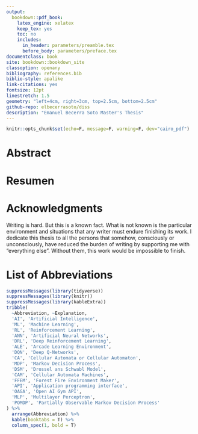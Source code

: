 ```yaml
--- 
output:
  bookdown::pdf_book:
    latex_engine: xelatex
    keep_tex: yes
    toc: no
    includes:
      in_header: parameters/preamble.tex
      before_body: parameters/preface.tex
documentclass: book
site: bookdown::bookdown_site
classoption: openany
bibliography: references.bib
biblio-style: apalike
link-citations: yes
fontsize: 12pt
linestretch: 1.5
geometry: "left=4cm, right=3cm, top=2.5cm, bottom=2.5cm"
github-repo: elbecerrasoto/diss
description: "Emanuel Becerra Soto Master's Thesis"
---
```


```r
knitr::opts_chunk$set(echo=F, message=F, warning=F, dev="cairo_pdf")
```

# Abstract {-}

\textbf{\large{The recent field of Deep Reinforcement Learning promises a new class of general algorithms capable of learning from real or simulated world interactions. Hence the field popularity has exploded in the last years. Despite its potential, real world concrete applications are lacking. This document proposes a novel Reinforcement Learning environment based on Cellular Automata, which are quintessential models of complex systems. Particularly a Forest Fire Cellular Automata was used as underlying dynamics for an agent that can affect the grid configuration by changing fire cells to empty cells. The semantics are those of a \say{Helicopter} trying to extinguishing a wild fire. We applied Deep Q-networks to solve the proposed environment on a $3 \times 3$ grid. We evaluate our agent on a 100,000 steps simulation of the environment. Our results show that Cellular Automata can be used as benchmark for Reinforcement Learning algorithms, likewise its modeling capabilities could help to narrow the gap to real world applications.}}

# Resumen {-}

\textbf{\large{El novedoso campo del Aprendizaje Profundo por Refuerzo promete una nueva clase de algoritmos generales capaces de aprender directamente de interacciones con el mundo, ya sean reales o simuladas. Debido a esto la popularidad de este campo ha crecido en los últimos años. A pesar de su enorme potencial, aún faltan aplicaciones concretas en la vida real. En este documento se propone un nuevo ambiente de Aprendizaje por Refuerzo basado en Autómatas Celulares, los cuales son ejemplos característicos de sistemas complejos. Particularmente se usó el Autómata Celular de Incendios Forestales como la dinámica subyacente para un agente, el cual afecta la cuadrícula cambiando celdas tipo fuego por celdas tipo vacías. La semántica corresponde a la de un \say{Helicóptero} tratando de apagar un incendio forestal. Para tratar de resolver el ambiente propuesto se empleó el algoritmo de \emph{Deep Q-networks} sobre una cuadrícula de $3 \times 3$. El agente fue evaluado durante 100,000 pasos de una simulación del ambiente. Nuestros resultados muestran que los Autómatas Celulares pueden ser usados como punto de referencia para algoritmos de Aprendizaje por Refuerzo, además el uso de Autómatas Celulares, por sus capacidades de modelado, podría reducir la brecha entre simulación y aplicación a la vida real.}}

# Acknowledgments {-}

Writing is hard. But this is a known fact. What is not known is the particular environment and situations that any writer must endure finishing its work. I dedicate this thesis to all the persons that somehow, consciously or unconsciously, have reduced the burden of writing by supporting me with "everything else". Without them, this work would be impossible to finish.

\begin{flushleft}
\emph{To my family,\\including pets, for always being there, no matter what.}

\emph{To my friends,\\who help me to put things in perspective and enjoy the ride.}

\emph{To my professors,\\not only for their top-notch classes but giving me invaluable advice.}

\emph{To my advisors,\\for transmitting me their passion for computer science and for
showing me that work-life balance is possible in this day and age but more importantly that one should love what it does.}

\emph{And to the \say{Centro de Investigación en Computación} and the \say{Instituto Politécnico Nacional}, for providing a wonderful and life-changing experience.}
\end{flushleft}

\begin{flushright}
\footnotesize{This document was possible due to the economic support given by CONACYT.}
\end{flushright}

\tableofcontents

\listoffigures

\listoftables

# List of Abbreviations {-}

```r
suppressMessages(library(tidyverse))
suppressMessages(library(knitr))
suppressMessages(library(kableExtra))
tribble(
  ~Abbreviation, ~Explanation,
  'AI', 'Artificial Intelligence',
  'ML', 'Machine Learning',
  'RL', 'Reinforcement Learning',
  'ANN', 'Artificial Neural Networks',
  'DRL', 'Deep Reinforcement Learning',
  'ALE', 'Arcade Learning Environment',
  'DQN', 'Deep Q-Networks',
  'CA', 'Cellular Automata or Cellular Automaton',
  'MDP', 'Markov Decision Process',
  'DSM', 'Drossel ans Schwabl Model',
  'CAM', 'Cellular Automata Machines',
  'FFEM', 'Forest Fire Environment Maker',
  'API', 'Application programming interface',
  'OAGA', 'Open AI Gym API',
  'MLP', 'Multilayer Perceptron',
  'POMDP', 'Partially Observable Markov Decision Process'
) %>% 
  arrange(Abbreviation) %>% 
  kable(booktabs = T) %>% 
  column_spec(1, bold = T)
```
